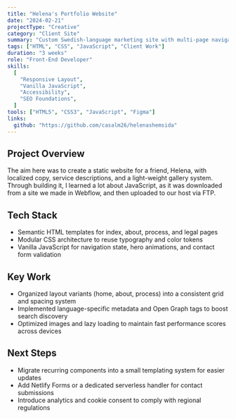 ```yaml
---
title: "Helena's Portfolio Website"
date: "2024-02-21"
projectType: "Creative"
category: "Client Site"
summary: "Custom Swedish-language marketing site with multi-page navigation, galleries, and form flows built in vanilla HTML, CSS, and JavaScript."
tags: ["HTML", "CSS", "JavaScript", "Client Work"]
duration: "3 weeks"
role: "Front-End Developer"
skills:
  [
    "Responsive Layout",
    "Vanilla JavaScript",
    "Accessibility",
    "SEO Foundations",
  ]
tools: ["HTML5", "CSS3", "JavaScript", "Figma"]
links:
  github: "https://github.com/casalm26/helenashemsida"
---
```


## Project Overview

The aim here was to create a static website for a friend, Helena, with localized copy, service descriptions, and a light-weight gallery system. Through building it, I learned a lot about JavaScript, as it was downloaded from a site we made in Webflow, and then uploaded to our host via FTP.

## Tech Stack

- Semantic HTML templates for index, about, process, and legal pages
- Modular CSS architecture to reuse typography and color tokens
- Vanilla JavaScript for navigation state, hero animations, and contact form validation

## Key Work

- Organized layout variants (home, about, process) into a consistent grid and spacing system
- Implemented language-specific metadata and Open Graph tags to boost search discovery
- Optimized images and lazy loading to maintain fast performance scores across devices

## Next Steps

- Migrate recurring components into a small templating system for easier updates
- Add Netlify Forms or a dedicated serverless handler for contact submissions
- Introduce analytics and cookie consent to comply with regional regulations
